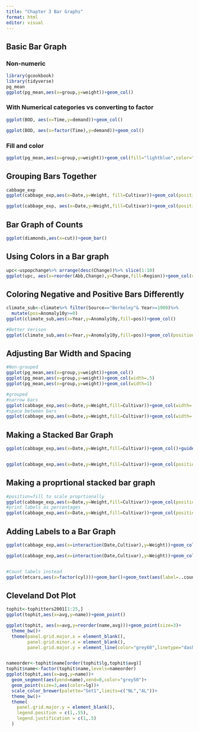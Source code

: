 ```yaml
---
title: "Chapter 3 Bar Graphs"
format: html
editor: visual
---
```

## Basic Bar Graph
### Non-numeric
```r
library(gcookbook)
library(tidyverse)
pg_mean
ggplot(pg_mean,aes(x=group,y=weight))+geom_col()
```
### With Numerical categories vs converting to factor
```r
ggplot(BOD, aes(x=Time,y=demand))+geom_col()

ggplot(BOD, aes(x=factor(Time),y=demand))+geom_col()
```
### Fill and color
```r
ggplot(pg_mean,aes(x=group,y=weight))+geom_col(fill="lightblue",color="black")
```

## Grouping Bars Together
```r
cabbage_exp
ggplot(cabbage_exp,aes(x=Date,y=Weight, fill=Cultivar))+geom_col(position="dodge")

ggplot(cabbage_exp, aes(x=Date,y=Weight,fill=Cultivar))+geom_col(position="dodge",color="black")+scale_fill_brewer(palette="Pastel1")
```
## Bar Graph of Counts
```r
ggplot(diamonds,aes(x=cut))+geom_bar()
```

## Using Colors in a Bar graph
```r
upc<-uspopchange%>% arrange(desc(Change))%>% slice(1:10)
ggplot(upc, aes(x=reorder(Abb,Change),y=Change,fill=Region))+geom_col(color="black")+scale_fill_manual(values=c("#669922","#FFCC66"))+xlab("State")
```

## Coloring Negative and Positive Bars Differently
```r
climate_sub<-climate%>% filter(Source=="Berkeley"& Year>=1900)%>%
  mutate(pos=Anomaly10y>=0)
ggplot(climate_sub,aes(x=Year,y=Anomaly10y,fill=pos))+geom_col()

#Better Verison
ggplot(climate_sub,aes(x=Year,y=Anomaly10y,fill=pos))+geom_col(position="identity",color="black", size=.25)+scale_fill_manual(values=c("#CCEEFF","#FFDDDD"),guide="none")

```

## Adjusting Bar Width and Spacing
```r
#Non-grouped
ggplot(pg_mean,aes(x=group,y=weight))+geom_col()
ggplot(pg_mean,aes(x=group,y=weight))+geom_col(width=.5)
ggplot(pg_mean,aes(x=group,y=weight))+geom_col(width=1)

#grouped
#narrow bars
ggplot(cabbage_exp,aes(x=Date,y=Weight,fill=Cultivar))+geom_col(width=.5,position="dodge")
#space between bars
ggplot(cabbage_exp,aes(x=Date,y=Weight,fill=Cultivar))+geom_col(width=.5,position=position_dodge(.7))
```

## Making a Stacked Bar Graph
```r
ggplot(cabbage_exp,aes(x=Date,y=Weight,fill=Cultivar))+geom_col()+guides(fill=guide_legend(reverse=TRUE))


ggplot(cabbage_exp,aes(x=Date,y=Weight,fill=Cultivar))+geom_col(position=position_stack(reverse = TRUE))+guides(fill=guide_legend(reverse=TRUE))
```

## Making a proprtional stacked bar graph
```r
#position=fill to scale proprtionally
ggplot(cabbage_exp,aes(x=Date,y=Weight,fill=Cultivar))+geom_col(position="fill")
#print labels as percentages
ggplot(cabbage_exp,aes(x=Date,y=Weight,fill=Cultivar))+geom_col(position="fill")+scale_y_continuous(labels=scales::percent)
```

## Adding Labels to a Bar Graph
```r
ggplot(cabbage_exp,aes(x=interaction(Date,Cultivar),y=Weight))+geom_col()+geom_text(aes(label=Weight),vjust=1.5,color="white")

ggplot(cabbage_exp,aes(x=interaction(Date,Cultivar),y=Weight))+geom_col()+geom_text(aes(label=Weight),vjust=-.2)


#Count labels instead
ggplot(mtcars,aes(x=factor(cyl)))+geom_bar()+geom_text(aes(label=..count..),stat="count",vjust=1.5,color="white")
```
## Cleveland Dot Plot
```r
tophit<-tophitters2001[1:25,]
ggplot(tophit,aes(x=avg,y=name))+geom_point()

ggplot(tophit, aes(x=avg,y=reorder(name,avg)))+geom_point(size=3)+
  theme_bw()+
  theme(panel.grid.major.x = element_blank(),
        panel.grid.minor.x = element_blank(),
        panel.grid.major.y = element_line(color="grey60",linetype="dashed"))


nameorder<-tophit$name[order(tophit$lg,tophit$avg)]
tophit$name<-factor(tophit$name,levels=nameorder)
ggplot(tophit,aes(x=avg,y=name))+
  geom_segment(aes(yend=name),xend=0,color="grey50")+
  geom_point(size=3,aes(color=lg))+
  scale_color_brewer(palette="Set1",limits=c("NL","AL"))+
  theme_bw()+
  theme(
    panel.grid.major.y = element_blank(),
    legend.position = c(1,.55),
    legend.justification = c(1,.5)
  )
```

